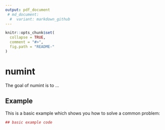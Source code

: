 ```yaml
---
output: pdf_document
 # md_document:
  #  variant: markdown_github
---
```


<!-- README.md is generated from README.Rmd. Please edit that file -->

```r
knitr::opts_chunk$set(
  collapse = TRUE,
  comment = "#>",
  fig.path = "README-"
)
```

# numint

The goal of numint is to ...

## Example

This is a basic example which shows you how to solve a common problem:

```r
## basic example code
```
